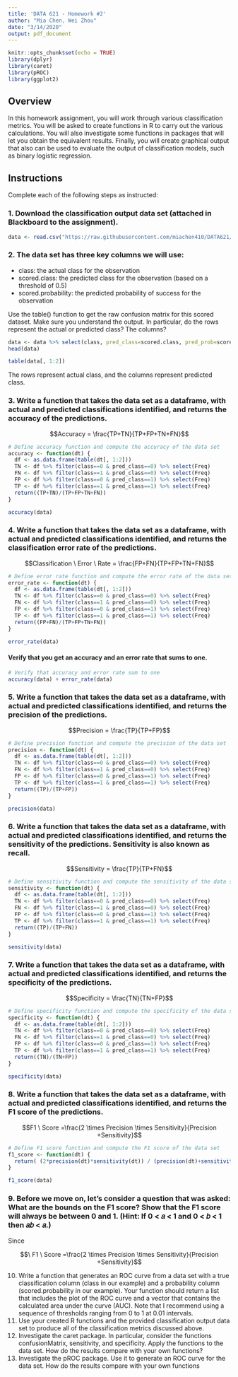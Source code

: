 ```yaml
---
title: 'DATA 621 - Homework #2'
author: "Mia Chen, Wei Zhou"
date: "3/14/2020"
output: pdf_document
---
```


```r
knitr::opts_chunk$set(echo = TRUE)
library(dplyr)
library(caret)
library(pROC)
library(ggplot2)
```

## Overview

In this homework assignment, you will work through various classification metrics. You will be asked to create functions in R to carry out the various calculations. You will also investigate some functions in packages that will let you obtain the equivalent results. Finally, you will create graphical output that also can be used to evaluate the output of classification models, such as binary logistic regression.

## Instructions

Complete each of the following steps as instructed:

### 1. Download the classification output data set (attached in Blackboard to the assignment).

```r
data <- read.csv("https://raw.githubusercontent.com/miachen410/DATA621/master/HW%232/classification-output-data.csv")
```

### 2. The data set has three key columns we will use:

* class: the actual class for the observation
* scored.class: the predicted class for the observation (based on a threshold of 0.5)
* scored.probability: the predicted probability of success for the observation

Use the table() function to get the raw confusion matrix for this scored dataset. Make sure you understand the output. In particular, do the rows represent the actual or predicted class? The columns?

```r
data <- data %>% select(class, pred_class=scored.class, pred_prob=scored.probability)
head(data)
```

```r
table(data[, 1:2])
```

The rows represent actual class, and the columns represent predicted class.

### 3. Write a function that takes the data set as a dataframe, with actual and predicted classifications identified, and returns the accuracy of the predictions.

$$Accuracy = \frac{TP+TN}{TP+FP+TN+FN}$$

```r
# Define accuracy function and compute the accuracy of the data set
accuracy <- function(dt) {
  df <- as.data.frame(table(dt[, 1:2]))
  TN <- df %>% filter(class==0 & pred_class==0) %>% select(Freq)
  FN <- df %>% filter(class==1 & pred_class==0) %>% select(Freq)
  FP <- df %>% filter(class==0 & pred_class==1) %>% select(Freq)
  TP <- df %>% filter(class==1 & pred_class==1) %>% select(Freq)
  return((TP+TN)/(TP+FP+TN+FN))
}

accuracy(data)
```

### 4. Write a function that takes the data set as a dataframe, with actual and predicted classifications identified, and returns the classification error rate of the predictions.

$$Classification \ Error \ Rate = \frac{FP+FN}{TP+FP+TN+FN}$$
```r
# Define error rate function and compute the error rate of the data set
error_rate <- function(dt) {
  df <- as.data.frame(table(dt[, 1:2]))
  TN <- df %>% filter(class==0 & pred_class==0) %>% select(Freq)
  FN <- df %>% filter(class==1 & pred_class==0) %>% select(Freq)
  FP <- df %>% filter(class==0 & pred_class==1) %>% select(Freq)
  TP <- df %>% filter(class==1 & pred_class==1) %>% select(Freq)
  return((FP+FN)/(TP+FP+TN+FN))
}

error_rate(data)
```

#### Verify that you get an accuracy and an error rate that sums to one.

```r
# Verify that accuracy and error rate sum to one
accuracy(data) + error_rate(data)
```

### 5. Write a function that takes the data set as a dataframe, with actual and predicted classifications identified, and returns the precision of the predictions. 
$$Precision = \frac{TP}{TP+FP}$$

```r
# Define precision function and compute the precision of the data set
precision <- function(dt) {
  df <- as.data.frame(table(dt[, 1:2]))
  TN <- df %>% filter(class==0 & pred_class==0) %>% select(Freq)
  FN <- df %>% filter(class==1 & pred_class==0) %>% select(Freq)
  FP <- df %>% filter(class==0 & pred_class==1) %>% select(Freq)
  TP <- df %>% filter(class==1 & pred_class==1) %>% select(Freq)
  return((TP)/(TP+FP))
}

precision(data)
```

### 6. Write a function that takes the data set as a dataframe, with actual and predicted classifications identified, and returns the sensitivity of the predictions. Sensitivity is also known as recall.

$$Sensitivity = \frac{TP}{TP+FN}$$

```r
# Define sensitivity function and compute the sensitivity of the data set
sensitivity <- function(dt) {
  df <- as.data.frame(table(dt[, 1:2]))
  TN <- df %>% filter(class==0 & pred_class==0) %>% select(Freq)
  FN <- df %>% filter(class==1 & pred_class==0) %>% select(Freq)
  FP <- df %>% filter(class==0 & pred_class==1) %>% select(Freq)
  TP <- df %>% filter(class==1 & pred_class==1) %>% select(Freq)
  return((TP)/(TP+FN))
}

sensitivity(data)
```

### 7. Write a function that takes the data set as a dataframe, with actual and predicted classifications identified, and returns the specificity of the predictions.

$$Specificity = \frac{TN}{TN+FP}$$

```r
# Define specificity function and compute the specificity of the data set
specificity <- function(dt) {
  df <- as.data.frame(table(dt[, 1:2]))
  TN <- df %>% filter(class==0 & pred_class==0) %>% select(Freq)
  FN <- df %>% filter(class==1 & pred_class==0) %>% select(Freq)
  FP <- df %>% filter(class==0 & pred_class==1) %>% select(Freq)
  TP <- df %>% filter(class==1 & pred_class==1) %>% select(Freq)
  return((TN)/(TN+FP))
}

specificity(data)
```

### 8. Write a function that takes the data set as a dataframe, with actual and predicted classifications identified, and returns the F1 score of the predictions.

$$F1 \ Score =\frac{2 \times Precision \times Sensitivity}{Precision +Sensitivity}$$

```r
# Define F1 score function and compute the F1 score of the data set
f1_score <- function(dt) {
  return( (2*precision(dt)*sensitivity(dt)) / (precision(dt)+sensitivity(dt)) )
}

f1_score(data)
```

### 9. Before we move on, let’s consider a question that was asked: What are the bounds on the F1 score? Show that the F1 score will always be between 0 and 1. (Hint: If 0 < 𝑎 < 1 and 0 < 𝑏 < 1 then 𝑎𝑏 < 𝑎.)

Since 

$$\ F1 \ Score =\frac{2 \times Precision \times Sensitivity}{Precision +Sensitivity}$$



10. Write a function that generates an ROC curve from a data set with a true classification column (class in our 
example) and a probability column (scored.probability in our example). Your function should return a list
that includes the plot of the ROC curve and a vector that contains the calculated area under the curve
(AUC). Note that I recommend using a sequence of thresholds ranging from 0 to 1 at 0.01 intervals.
11. Use your created R functions and the provided classification output data set to produce all of the
classification metrics discussed above.
12. Investigate the caret package. In particular, consider the functions confusionMatrix, sensitivity, and
specificity. Apply the functions to the data set. How do the results compare with your own functions?
13. Investigate the pROC package. Use it to generate an ROC curve for the data set. How do the results
compare with your own functions

